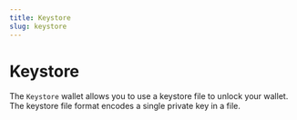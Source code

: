 ```yaml
---
title: Keystore
slug: keystore
---
```


# Keystore

The `Keystore` wallet allows you to use a keystore file to unlock your wallet. The keystore file format encodes a single private key in a file.
